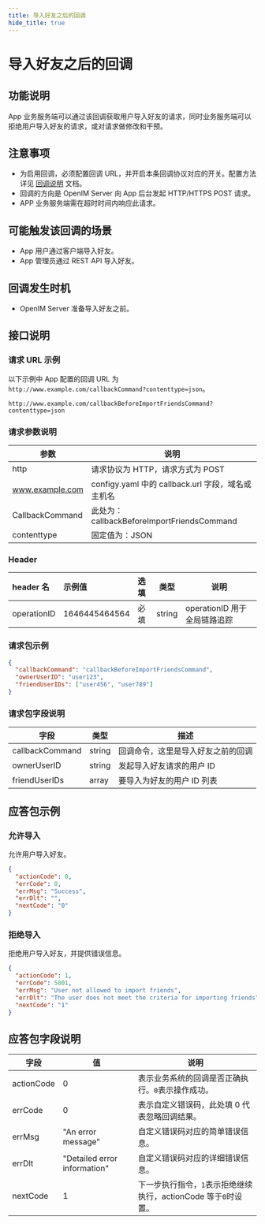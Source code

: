 ```yaml
---
title: 导入好友之后的回调
hide_title: true
---
```


# 导入好友之后的回调

## 功能说明

App 业务服务端可以通过该回调获取用户导入好友的请求，同时业务服务端可以拒绝用户导入好友的请求，或对请求做修改和干预。

## 注意事项

- 为启用回调，必须配置回调 URL，并开启本条回调协议对应的开关。配置方法详见 [回调说明](../introduction) 文档。
- 回调的方向是 OpenIM Server 向 App 后台发起 HTTP/HTTPS POST 请求。
- APP 业务服务端需在超时时间内响应此请求。

## 可能触发该回调的场景

- App 用户通过客户端导入好友。
- App 管理员通过 REST API 导入好友。

## 回调发生时机

- OpenIM Server 准备导入好友之前。

## 接口说明

### 请求 URL 示例

以下示例中 App 配置的回调 URL 为 `http://www.example.com/callbackCommand?contenttype=json`。

```plaintext
http://www.example.com/callbackBeforeImportFriendsCommand?contenttype=json
```

### 请求参数说明

| 参数            | 说明                                              |
| --------------- | ------------------------------------------------- |
| http            | 请求协议为 HTTP，请求方式为 POST                  |
| www.example.com | configy.yaml 中的 callback.url 字段，域名或主机名 |
| CallbackCommand | 此处为：callbackBeforeImportFriendsCommand        |
| contenttype     | 固定值为：JSON                                    |

### Header

| header 名   | 示例值        | 选填 | 类型   | 说明                         |
| :---------- | :------------ | :--- | ------ | ---------------------------- |
| operationID | 1646445464564 | 必填 | string | operationID 用于全局链路追踪 |

### 请求包示例

```json
{
  "callbackCommand": "callbackBeforeImportFriendsCommand",
  "ownerUserID": "user123",
  "friendUserIDs": ["user456", "user789"]
}
```

### 请求包字段说明

| 字段            | 类型   | 描述                               |
| --------------- | ------ | ---------------------------------- |
| callbackCommand | string | 回调命令，这里是导入好友之前的回调 |
| ownerUserID     | string | 发起导入好友请求的用户 ID          |
| friendUserIDs   | array  | 要导入为好友的用户 ID 列表         |

## 应答包示例

### 允许导入

允许用户导入好友。

```json
{
  "actionCode": 0,
  "errCode": 0,
  "errMsg": "Success",
  "errDlt": "",
  "nextCode": "0"
}
```

### 拒绝导入

拒绝用户导入好友，并提供错误信息。

```json
{
  "actionCode": 1,
  "errCode": 5001,
  "errMsg": "User not allowed to import friends",
  "errDlt": "The user does not meet the criteria for importing friends",
  "nextCode": "1"
}
```

## 应答包字段说明

| 字段       | 值                           | 说明                                                            |
| ---------- | ---------------------------- | --------------------------------------------------------------- |
| actionCode | 0                            | 表示业务系统的回调是否正确执行。`0`表示操作成功。               |
| errCode    | 0                            | 表示自定义错误码，此处填 0 代表忽略回调结果。                   |
| errMsg     | "An error message"           | 自定义错误码对应的简单错误信息。                                |
| errDlt     | "Detailed error information" | 自定义错误码对应的详细错误信息。                                |
| nextCode   | 1                            | 下一步执行指令，`1`表示拒绝继续执行，actionCode 等于`0`时设置。 |

